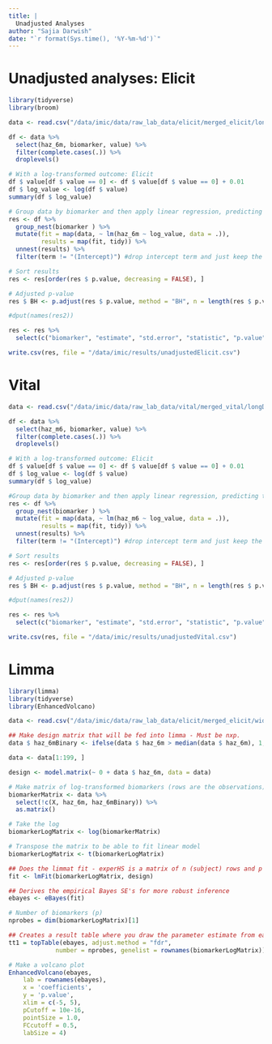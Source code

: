 ```yaml
---
title: |
  Unadjusted Analyses
author: "Sajia Darwish"
date: "`r format(Sys.time(), '%Y-%m-%d')`"
---
```


# Unadjusted analyses: Elicit
```r
library(tidyverse)
library(broom)

data <- read.csv("/data/imic/data/raw_lab_data/elicit/merged_elicit/longDataset.csv")

df <- data %>% 
  select(haz_6m, biomarker, value) %>%
  filter(complete.cases(.)) %>%
  droplevels()

# With a log-transformed outcome: Elicit
df $ value[df $ value == 0] <- df $ value[df $ value == 0] + 0.01 
df $ log_value <- log(df $ value)
summary(df $ log_value)

# Group data by biomarker and then apply linear regression, predicting the growth from the biomarker
res <- df %>% 
  group_nest(biomarker ) %>% 
  mutate(fit = map(data, ~ lm(haz_6m ~ log_value, data = .)),
         results = map(fit, tidy)) %>%
  unnest(results) %>%
  filter(term != "(Intercept)") #drop intercept term and just keep the coefficient on the biomarker concentration

# Sort results
res <- res[order(res $ p.value, decreasing = FALSE), ]

# Adjusted p-value
res $ BH <- p.adjust(res $ p.value, method = "BH", n = length(res $ p.value))

#dput(names(res2))

res <- res %>%
  select(c("biomarker", "estimate", "std.error", "statistic", "p.value", "BH"))

write.csv(res, file = "/data/imic/results/unadjustedElicit.csv")
```

# Vital
```r
data <- read.csv("/data/imic/data/raw_lab_data/vital/merged_vital/longDataset.csv")

df <- data %>% 
  select(haz_m6, biomarker, value) %>%
  filter(complete.cases(.)) %>%
  droplevels()

# With a log-transformed outcome: Elicit
df $ value[df $ value == 0] <- df $ value[df $ value == 0] + 0.01 
df $ log_value <- log(df $ value)
summary(df $ log_value)

#Group data by biomarker and then apply linear regression, predicting the growth from the biomarker
res <- df %>% 
  group_nest(biomarker ) %>% 
  mutate(fit = map(data, ~ lm(haz_m6 ~ log_value, data = .)),
         results = map(fit, tidy)) %>%
  unnest(results) %>%
  filter(term != "(Intercept)") #drop intercept term and just keep the coefficient on the biomarker concentration

# Sort results
res <- res[order(res $ p.value, decreasing = FALSE), ]

# Adjusted p-value
res $ BH <- p.adjust(res $ p.value, method = "BH", n = length(res $ p.value))

#dput(names(res2))

res <- res %>%
  select(c("biomarker", "estimate", "std.error", "statistic", "p.value", "BH"))

write.csv(res, file = "/data/imic/results/unadjustedVital.csv")
```

# Limma
```r
library(limma)
library(tidyverse)
library(EnhancedVolcano)

data <- read.csv("/data/imic/data/raw_lab_data/elicit/merged_elicit/wideDataset.csv")

## Make design matrix that will be fed into limma - Must be nxp.
data $ haz_6mBinary <- ifelse(data $ haz_6m > median(data $ haz_6m), 1, 0)

data <- data[1:199, ]

design <- model.matrix(~ 0 + data $ haz_6m, data = data)

# Make matrix of log-transformed biomarkers (rows are the observations)
biomarkerMatrix <- data %>%
  select(!c(X, haz_6m, haz_6mBinary)) %>%
  as.matrix()

# Take the log
biomarkerLogMatrix <- log(biomarkerMatrix)

# Transpose the matrix to be able to fit linear model
biomarkerLogMatrix <- t(biomarkerLogMatrix)

## Does the limmat fit - experHS is a matrix of n (subject) rows and p (biomarker) columns.
fit <- lmFit(biomarkerLogMatrix, design)

## Derives the empirical Bayes SE's for more robust inference
ebayes <- eBayes(fit)

# Number of biomarkers (p)
nprobes = dim(biomarkerLogMatrix)[1]

## Creates a result table where you draw the parameter estimate from each of the fits - does FDR adjustment.
tt1 = topTable(ebayes, adjust.method = "fdr",
             number = nprobes, genelist = rownames(biomarkerLogMatrix))

# Make a volcano plot
EnhancedVolcano(ebayes,
    lab = rownames(ebayes),
    x = 'coefficients',
    y = 'p.value',
    xlim = c(-5, 5),
    pCutoff = 10e-16,
    pointSize = 1.0,
    FCcutoff = 0.5,
    labSize = 4)
```










